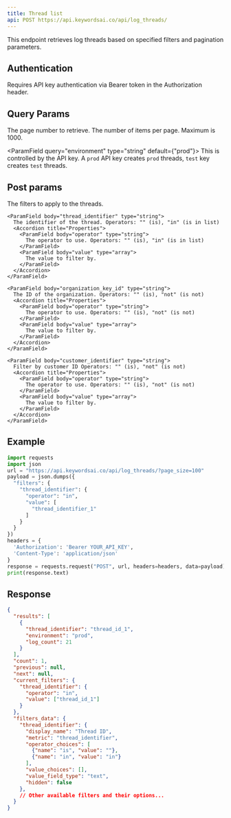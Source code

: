 ```yaml
---
title: Thread list
api: POST https://api.keywordsai.co/api/log_threads/
---
```


This endpoint retrieves log threads based on specified filters and pagination parameters.

## Authentication

Requires API key authentication via Bearer token in the Authorization header.

## Query Params

<ParamField query="page" type="integer" default={1}>
  The page number to retrieve.
</ParamField>

<ParamField query="page_size" type="integer" default={100}>
  The number of items per page. Maximum is 1000.
</ParamField>

<ParamField query="environment" type="string" default={"prod"}>
This is controlled by the API key. A `prod` API key creates `prod` threads, `test` key creates `test` threads.
</ParamField>


## Post params

<ParamField body="filters" type="object" default={{}}>
  The filters to apply to the threads.
  <Accordion title="Properties">

    <ParamField body="thread_identifier" type="string">
      The identifier of the thread. Operators: "" (is), "in" (is in list)
      <Accordion title="Properties">
        <ParamField body="operator" type="string">
          The operator to use. Operators: "" (is), "in" (is in list)
        </ParamField>
        <ParamField body="value" type="array">
          The value to filter by.
        </ParamField>
      </Accordion>
    </ParamField>

    <ParamField body="organization_key_id" type="string">
      The ID of the organization. Operators: "" (is), "not" (is not)
      <Accordion title="Properties">
        <ParamField body="operator" type="string">
          The operator to use. Operators: "" (is), "not" (is not)
        </ParamField>
        <ParamField body="value" type="array">
          The value to filter by.
        </ParamField>
      </Accordion>
    </ParamField>

    <ParamField body="customer_identifier" type="string">
      Filter by customer ID Operators: "" (is), "not" (is not)
      <Accordion title="Properties">
        <ParamField body="operator" type="string">
          The operator to use. Operators: "" (is), "not" (is not)
        </ParamField>
        <ParamField body="value" type="array">
          The value to filter by.
        </ParamField>
      </Accordion>
    </ParamField>
  </Accordion>
</ParamField>


## Example
```python Python
import requests
import json
url = "https://api.keywordsai.co/api/log_threads/?page_size=100"
payload = json.dumps({
  "filters": {
    "thread_identifier": {
      "operator": "in",
      "value": [
        "thread_identifier_1"
      ]
    }
  }
})
headers = {
  'Authorization': 'Bearer YOUR_API_KEY',
  'Content-Type': 'application/json'
}
response = requests.request("POST", url, headers=headers, data=payload)
print(response.text)
```


## Response
```json
{
  "results": [
    {
      "thread_identifier": "thread_id_1",
      "environment": "prod",
      "log_count": 21
    }
  ],
  "count": 1,
  "previous": null,
  "next": null,
  "current_filters": {
    "thread_identifier": {
      "operator": "in",
      "value": ["thread_id_1"]
    }
  },
  "filters_data": {
    "thread_identifier": {
      "display_name": "Thread ID",
      "metric": "thread_identifier",
      "operator_choices": [
        {"name": "is", "value": ""},
        {"name": "in", "value": "in"}
      ],
      "value_choices": [],
      "value_field_type": "text",
      "hidden": false
    },
    // Other available filters and their options...
  }
}
```

